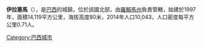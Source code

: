 {{Coord|02|10|55|N|61|02|27|W|scale:30000|display=title}}

'''伊拉塞馬'''（{{lang-pt|Iracema}}），是[[巴西|巴西]]的城鎮，位於該國北部，由[[羅賴馬州|羅賴馬州]]負責管轄，始建於1997年，面積14,119平方公里，海拔高度80米，2014年人口10,043，人口密度每平方公里0.71人。

{{Brazil-geo-stub}}
{{羅賴馬州市鎮}}
[[Category:巴西城市|Category:巴西城市]]